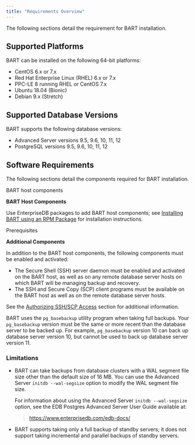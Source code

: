 ```yaml
---
title: "Requirements Overview"
---
```


The following sections detail the requirement for BART installation.

## Supported Platforms

BART can be installed on the following 64-bit platforms:

  - CentOS 6.x or 7.x
  - Red Hat Enterprise Linux (RHEL) 6.x or 7.x
  - PPC-LE 8 running RHEL or CentOS 7.x
  - Ubuntu 18.04 (Bionic)
  - Debian 9.x (Stretch)

## Supported Database Versions

BART supports the following database versions:

  - Advanced Server versions 9.5, 9.6, 10, 11, 12
  - PostgreSQL versions 9.5, 9.6, 10, 11, 12

## Software Requirements

The following sections detail the components required for BART installation.

<div class="index">

BART host components

</div>

**BART Host Components**

Use EnterpriseDB packages to add BART host components; see [Installing BART using an RPM Package](installing_bart_using_an_rpm_package) for installation instructions.

<div class="index">

Prerequisites

</div>

**Additional Components**

In addition to the BART host components, the following components must be enabled and activated:

  - The Secure Shell (SSH) server daemon must be enabled and activated on the BART host, as well as on any remote database server hosts on which BART will be managing backup and recovery.
  - The SSH and Secure Copy (SCP) client programs must be available on the BART host as well as on the remote database server hosts.

See the [Authorizing SSH/SCP Access](authorizing_ssh/scp_access) section for additional information.

BART uses the `pg_basebackup` utility program when taking full backups. Your `pg_basebackup` version must be the same or more recent than the database server to be backed up. For example, `pg_basebackup` version 10 can back up database server version 10, but cannot be used to back up database server version 11.

### Limitations

  - BART can take backups from database clusters with a WAL segment file size other than the default size of 16 MB. You can use the Advanced Server `initdb --wal-segsize` option to modify the WAL segment file size.
    
    For information about using the Advanced Server `initdb --wal-segsize` option, see the EDB Postgres Advanced Server User Guide available at:
    
    > <https://www.enterprisedb.com/edb-docs/>

  - BART supports taking only a full backup of standby servers; it does not support taking incremental and parallel backups of standby servers.
